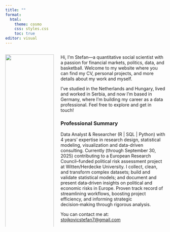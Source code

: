 ```yaml
---
title: ""
format: 
  html:
    theme: cosmo
    css: styles.css
    toc: true
editor: visual
---
```


:::::: {.columns .g-col-4}
:::: {.column width="30%"}
![](my_picture.png){.circular width="100%"}

::: {style="text-align: center; font-size: 1.1em;"}
**Stefan Stojkovic**<br> Data Analyst
:::
::::

::: {.column .home-text width="65%"}
Hi, I’m Stefan—a quantitative social scientist with a passion for financial markets, politics, data, and basketball. Welcome to my website where you can find my CV, personal projects, and more details about my work and myself. 

I’ve studied in the Netherlands and Hungary, lived and worked in Serbia, and now I’m based in Germany, where I’m building my career as a data professional. Feel free to explore and get in touch!

### Professional Summary

Data Analyst & Researcher (R \| SQL \| Python) with 4 years’ expertise in research design, statistical modeling, visualization and data-driven consulting. Currently (through September 30, 2025) contributing to a European Research Council–funded political risk assessment project at Witten/Herdecke University. I collect, clean, and transform complex datasets; build and validate statistical models; and document and present data‑driven insights on political and economic risks in Europe. Proven track record of streamlining workflows, boosting project efficiency, and informing strategic decision‑making through rigorous analysis.

You can contact me at: [stojkovicstefan7\@gmail.com](mailto:stojkovicstefan7@gmail.com)
:::
::::::
